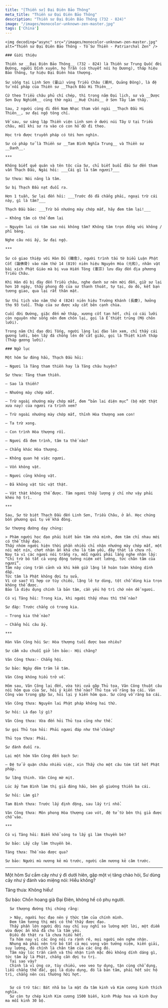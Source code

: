 ```yaml
---
title: "[Thiền sư] Đại Điên Bảo Thông"
meta_title: "Thiền sư Đại Điên Bảo Thông"
description: "Thiền sư Đại Điên Bảo Thông (732 - 824)"
image: "/images/monocolor-unknown-zen-master.jpg"
tags: ['China']
---
```


<div className="grid xl:grid-cols-8 lg:grid-cols-8 md:grid-cols-2 sm:grid-cols-2 xs:grid-cols-1 gap-8 bg-body dark:bg-darkmode-body">

  <div className="lg:col-span-3 md:col-span-1">

    <img decoding="async" src="/images/monocolor-unknown-zen-master.jpg" alt="Thiền sư Đại Điên Bảo Thông - Tổ Sư Thiền - Patriarchal Zen" />

    ### Giới thiệu

    Thiền sư __Đại Điên Bảo Thông__ (732 - 824) là Thiền sư Trung Quốc đời Đường, người Dĩnh xuyên, họ Trần (có thuyết nói họ Dương), tháp hiệu Bảo thông, tự hiệu Đại Điên hòa thượng.

    Sư sống tại Linh Sơn (靈山) vùng Triều Châu (潮州, Quảng Đông), là đệ tử nối pháp của Thiền sư __Thạch Đầu Hi Thiên__.

    Cứ theo Triều châu phủ chí chép, thì trong năm Đại lịch, sư và __Dược Sơn Duy Nghiễm__ cùng thờ ngài __Huệ Chiếu__ ở Sơn Tây làm thầy.

    Sau, 2 người cùng đi đến Nam Nhạc tham vấn ngài __Thạch Đầu Hi Thiên__, sư đại ngộ tông chỉ.

    Về sau, sư sáng lập Thiền viện Linh sơn ở dưới núi Tây U tại Triều châu, mỗi khi sư ra vào có con hổ dữ đi theo.

    Học trò được truyền pháp có tới hơn nghìn.

    Sư có pháp tử là Thiền sư __Tam Bình Nghĩa Trung__ và Thiền sư __Oanh__.

    ***

    Không biết quê quán và tên tộc của Sư, chỉ biết buổi đầu Sư đến tham vấn Thạch Đầu, Ngài hỏi: ___Cái gì là tâm ngươi?___

    Sư thưa: Nói năng là tâm.

    Sư bị Thạch Đầu nạt đuổi ra.

    Hơn 1 tuần, Sư lại đến hỏi: ___Trước đó đã chẳng phải, ngoại trừ cái này, gì là tâm?___

    Thạch Đầu bảo: ___Trừ bỏ nhướng mày chớp mắt, hãy đem tâm lại!___

    – Không tâm có thể đem lại

    – Nguyên lai có tâm sao nói không tâm? Không tâm trọn đồng với không / phỉ báng.

    Nghe câu nói ấy, Sư đại ngộ.

    ***

    Sư có giao thiệp với Hàn Dũ (韓愈), người trình tấu tờ biểu Luận Phật Cốt (論佛骨) vào năm thứ 14 (819) niên hiệu Nguyên Hòa (元和), nhân vật bài xích Phật Giáo mà bị vua Hiến Tông (憲宗) lưu đày đến địa phương Triều Châu.

    Khi Hàn dũ bị đày đến Triều châu, nghe danh sư nên mời đến, giữ sư lại hơn 10 ngày, thấy phong độ của sư thanh thoát, tự tại, do đó, kết bạn tương giao, qua lại rất thân mật.

    Sư thị tịch vào năm thứ 4 (824) niên hiệu Trường Khánh (長慶), hưởng thọ 93 tuổi. Tháp của sư được xây cất bên cạnh chùa.

    Cuối đời Đường, giặc đến mở tháp, xương cốt tan hết, chỉ có cái lưỡi còn nguyên như sống nên đem chôn lại, gọi là Ế thiệt trủng (Mộ chôn lưỡi).

    Trong năm Chí đạo đời Tống, người làng lại đào lên xem, chỉ thấy cái gương lưỡi, bèn lấy đá chồng lên để cất giấu, gọi là Thiệt kính tháp (Tháp gương lưỡi).

  </div>

  <div className="lg:col-span-5 md:col-span-1">

    ### Ngữ lục

    Một hôm Sư đứng hầu, Thạch Đầu hỏi:

    – Ngươi là Tăng tham thiền hay là Tăng châu huyện?

    Sư thưa: Tăng tham thiền.

    – Sao là thiền?

    – Nhướng mày chớp mắt.

    – Trừ ngoài nhướng mày chớp mắt, đem “bản lai diện mục” (bộ mặt thật xưa nay) của ngươi ra trình xem?

    – Trừ ngoài nhướng mày chớp mắt, thỉnh Hòa thượng xem con!

    – Ta trừ xong.

    – Con trình Hòa thượng rồi.

    – Ngươi đã đem trình, tâm ta thế nào?

    – Chẳng khác Hòa thượng.

    – Không quan hệ việc ngươi.

    – Vốn không vật.

    – Ngươi cũng không vật.

    – Đã không vật tức vật thật.

    – Vật thật không thể được. Tâm ngươi thấy lượng ý chỉ như vậy phải khéo hộ trì.

    ***

    Sau, Sư từ biệt Thạch Đầu đến Linh Sơn, Triều Châu, ở ẩn. Học chúng bốn phương qui tụ về khá đông.

    Sư thượng đường dạy chúng:

    > Phàm người học đạo phải biết bản tâm nhà mình, đem tâm chỉ nhau mới có thể thấy đạo.
    Thấy nhóm người hiện thời phần nhiều chỉ nhận nhướng mày chớp mắt, một nói một nín, chợt nhận ấn khả cho là tâm yếu, đây thật là chưa rõ.
    Nay ta vì các ngươi nói trắng ra, mỗi người phải lắng nghe nhận lấy: “Chỉ trừ bỏ tất cả vọng động tưởng niệm xét lường, tức chân tâm của ngươi”.
    Tâm này cùng trần cảnh và khi kềm giữ lặng lẽ hoàn toàn không dính dấp.
    Tức tâm là Phật không đợi tu sửa.
    Vì cớ sao? Vì hợp cơ tùy chiếu, lặng lẽ tự dùng, tột chỗ dùng kia trọn không thể được.
    Bảo là diệu dụng chính là bản tâm, cần yếu hộ trì chớ nên dễ ngươi.

    Có vị Tăng hỏi: Trong kia, khi người thấy nhau thì thế nào?

    Sư đáp: Trước chẳng có trong kia.

    – Trong kia thế nào?

    – Chẳng hỏi câu ấy.

    ***

    Hàn Văn Công hỏi Sư: Hòa thượng tuổi được bao nhiêu?

    Sư cầm xâu chuỗi giở lên bảo:- Hội chăng?

    Văn Công thưa:- Chẳng hội.

    Sư bảo: Ngày đêm trăm lẻ tám.

    Văn Công không hiểu trở về.

    Hôm sau, Văn Công lại đến, vừa tới cửa gặp Thủ tọa, Văn Công thuật câu nói hôm qua của Sư, hỏi ý kiến thế nào? Thủ tọa vỗ răng ba cái. Văn Công vào trong gặp Sư, hỏi lại ý kiến hôm qua. Sư cũng vỗ răng ba cái.

    Văn Công thưa: Nguyên lai Phật pháp không hai thứ.

    Sư hỏi: Là đạo lý gì?

    Văn Công thưa: Vừa đến hỏi Thủ tọa cũng như thế.

    Sư gọi Thủ tọa hỏi: Phải ngươi đáp như thế chăng?

    Thủ tọa thưa: Phải.

    Sư đánh đuổi ra.

    Lại một hôm Văn Công đến bạch Sư:

    – Đệ tử ở quận châu nhiều việc, xin Thầy cho một câu tóm tắt hết Phật pháp.

    Sư lặng thinh. Văn Công mờ mịt.

    Lúc ấy Tam Bình làm thị giả đứng hầu, bèn gõ giường thiền ba cái.

    Sư hỏi: Làm gì?

    Tam Bình thưa: Trước lấy định động, sau lấy trí nhổ.

    Văn Công thưa: Môn phong Hòa thượng cao vót, đệ tử từ bên thị giả được chỗ vào.

    ***

    Có vị Tăng hỏi: Biển khổ sóng to lấy gì làm thuyền bè?

    Sư bảo: Lấy cây làm thuyền bè.

    Tăng thưa: Thế nào được qua?

    Sư bảo: Người mù nương kẻ mù trước, người câm nương kẻ câm trước.

***

Một hôm Sư cầm cây như ý đi dưới hiên, gặp một vị tăng chào hỏi, Sư dùng cây như ý đánh vào miệng nói: Hiểu không?

Tăng thưa: Không hiểu!

Sư bảo: Chồn hoang già Đại Điên, không hề cô phụ người.



      Sư thượng đường thị chúng rằng:

      > Này, người học đạo nên ý thức tâm của chính mình.
      Đem tâm tương thị mới có thể thấy được đạo.
      Thấy phần lớn người đời nay chỉ suy nghĩ so lường một lời, một điểm vừa được ấn khả đã cho là tâm yếu.
      Điều đó thật ra là chưa hiểu hết.
      Ta hôm nay vì các ông nói ra rành rẽ, mọi người nên nghe nhận.
      Nhưng mà phải nên trừ bỏ tất cả mọi vọng vận tưởng niệm, kiến giải, suy lường, đó chính là chân tâm của các ông đó.
      Tâm này lúc trần cảnh và thủ nhận tịnh mặc đều không dính dáng gì, tức tâm ấy là Phật, chẳng cần đợi tu trị.
      Tại sao vậy?
      Chính là vì ứng cơ, tùy chiếu, veo veo tự dụng, tận cùng chỗ dụng, liễu chẳng thể đắc, gọi là diệu dụng, đó là bản tâm, phải hết sức hộ trì, chẳng nên coi thường hời hợt.


      Sư có trứ tác: Bát nhã ba la mật đa tâm kinh và Kim cương kinh thích nghĩa.
      Sư còn tự chép kinh Kim cương 1500 biến, kinh Pháp hoa và kinh Duy ma mỗi kinh 30 bộ.



  </div>

</div>
